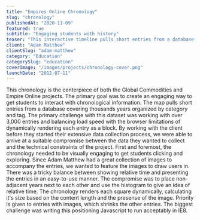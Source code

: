 ```yaml
---
title: "Empires Online Chronology"
slug: "chronology"
publishedAt: "2020-11-09"
featured: true
subtitle: "Engaging students with history"
teaser: "This interactive timeline pulls short entries from a database covering thousands years organized by category and tag."
client: "Adam Matthew"
clientSlug: "adam-matthew"
category: "Education"
categorySlug: "education"
coverImage: "/images/projects/chronology-cover.png"
launchDate: "2012-07-11"
---
```

This chronology is the centerpiece of both the Global Commodities and Empire Online projects. The primary goal was to create an engaging way to get students to interact with chronological information. The map pulls short entries from a database covering thousands years organized by category and tag.
The primary challenge with this dataset was working with over 3,000 entries and balancing load speed with the browser limitations of dynamically rendering each entry as a block. By working with the client before they started their extensive data collection process, we were able to arrive at a suitable compromise between the data they wanted to collect and the technical constraints of the project.
First and foremost, the chronology needed to be visually engaging to get students clicking and exploring. Since Adam Matthew had a great collection of images to accompany the entries, we wanted to feature the images to draw users in. There was a tricky balance between showing relative time and presenting the entries in an easy-to-use manner. The compromise was to place non-adjacent years next to each other and use the histogram to give an idea of relative time.
The chronology renders each square dynamically, calculating it's size based on the content length and the presense of the image. Priority is given to entries with images, which shrinks the other entries. The biggest challenge was writing this positioning Javascript to run acceptably in IE8.
‍
